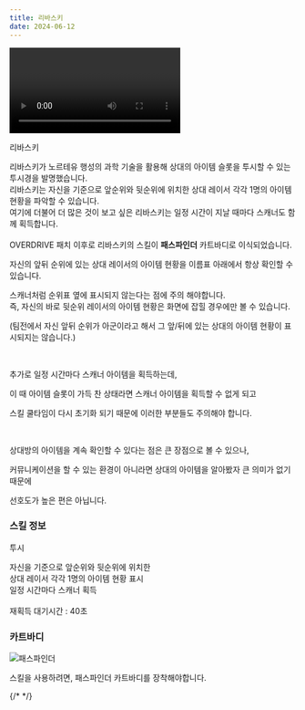 ```yaml
---
title: 리바스키
date: 2024-06-12
---
```


<Division className="mdRatio">
	<Video fileName="skill/skill_rivaski.mp4" />
</Division>

<Sprite className="character" backgroundPosition="-1660px -699px">리바스키</Sprite>

<Bq>리바스키가 노르테유 행성의 과학 기술을 활용해 상대의 아이템 슬롯을 투시할 수 있는 투시경을 발명했습니다.<br/>
리바스키는 자신을 기준으로 앞순위와 뒷순위에 위치한 상대 레이서 각각 1명의 아이템 현황을 파악할 수 있습니다.<br/>
여기에 더불어 더 많은 것이 보고 싶은 리바스키는 일정 시간이 지날 때마다 스캐너도 함께 획득합니다.<br/><br/>
OVERDRIVE 패치 이후로 리바스키의 스킬이 **패스파인더** 카트바디로 이식되었습니다.</Bq>

자신의 앞뒤 순위에 있는 상대 레이서의 아이템 현황을 이름표 아래에서 항상 확인할 수 있습니다.

스캐너처럼 순위표 옆에 표시되지 않는다는 점에 주의 해야합니다.<br/>
즉, 자신의 바로 뒷순위 레이서의 아이템 현황은 화면에 잡힐 경우에만 볼 수 있습니다.

(팀전에서 자신 앞뒤 순위가 아군이라고 해서 그 앞/뒤에 있는 상대의 아이템 현황이 표시되지는 않습니다.)

<br/>

추가로 일정 시간마다 스캐너 아이템을 획득하는데, 

이 때 아이템 슬롯이 가득 찬 상태라면 스캐너 아이템을 획득할 수 없게 되고

스킬 쿨타임이 다시 초기화 되기 때문에 이러한 부분들도 주의해야 합니다.

<br/>

상대방의 아이템을 계속 확인할 수 있다는 점은 큰 장점으로 볼 수 있으나,

커뮤니케이션을 할 수 있는 환경이 아니라면 상대의 아이템을 알아봤자 큰 의미가 없기 때문에

선호도가 높은 편은 아닙니다.

### 스킬 정보

<Sprite className="skill" backgroundPosition="-100px -100px">투시</Sprite>

<Info diffText="초보자 추천" titleText="투시" tagText="패시브"/>

<Bq>자신을 기준으로 앞순위와 뒷순위에 위치한<br/>
상대 레이서 각각 1명의 아이템 현황 표시<br/>
일정 시간마다 스캐너 획득<br/><br/>
재획득 대기시간 : 40초</Bq>

### 카트바디

<Img className="dynamicImage ob-p0" src="/images/karts/패스파인더.webp" alt="패스파인더"/>

스킬을 사용하려면, 패스파인더 카트바디를 장착해야합니다.

{/* <TagList title="재획득 대기시간">
    <Tag name="일반" text1="40초"/>
    <Tag name="고급" text1="38초"/>
    <Tag name="희귀" text1="36초"/>
    <Tag name="영웅" text1="34초"/>
    <Tag name="전설" text1="32초"/>
</TagList> */}